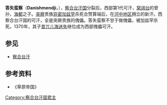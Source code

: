 '''答失蛮察'''（'''Danishmendji'''，{{bd||？|1348年|catIdx=D}}），[[察合台汗国|察合台汗国]]分裂后，西部第1代可汗，[[窝阔台|窝阔台]]的曾孙，[[海都|海都]]之子。[[突厥|突厥]]贵族[[埃米尔|异密]][[加兹罕|加兹罕]]杀死合赞算端后，在[[河中地区|河中地区]]拥立的新汗。西察合台汗国的可汗，全是突厥贵族的傀儡。答失蛮察不甘于做傀儡，被加兹罕杀死。1370年，其子[[昔兀儿海迷失|昔兀儿海迷失]]继位成为西部傀儡可汗。
==参见==
*[[察合台汗|察合台汗]]
{{start box}}
{{s-before|[[合赞算端|合赞算端]]<br/>（察合台汗国君主）}}
{{s-title|[[察合台汗|西察合台汗国君主]]|1346年—1348年}}
{{s-after|[[拜延忽里|拜延忽里]]}}
{{end box}}

==参考资料==
*《草原帝国》

[[Category:察合台汗国君主|Category:察合台汗国君主]]